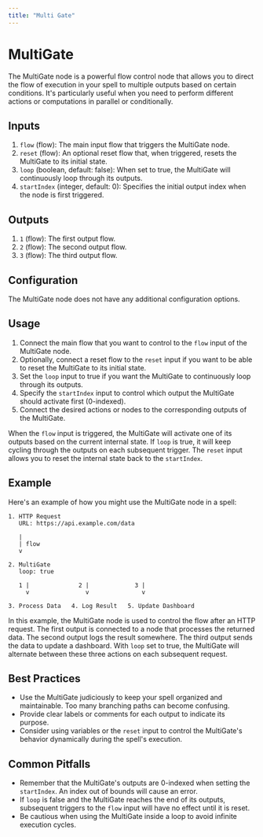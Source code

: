 ```yaml
---
title: "Multi Gate"
---
```


# MultiGate

The MultiGate node is a powerful flow control node that allows you to direct the flow of execution in your spell to multiple outputs based on certain conditions. It's particularly useful when you need to perform different actions or computations in parallel or conditionally.

## Inputs

1. `flow` (flow): The main input flow that triggers the MultiGate node.
2. `reset` (flow): An optional reset flow that, when triggered, resets the MultiGate to its initial state.
3. `loop` (boolean, default: false): When set to true, the MultiGate will continuously loop through its outputs.
4. `startIndex` (integer, default: 0): Specifies the initial output index when the node is first triggered.

## Outputs

1. `1` (flow): The first output flow.
2. `2` (flow): The second output flow.
3. `3` (flow): The third output flow.

## Configuration

The MultiGate node does not have any additional configuration options.

## Usage

1. Connect the main flow that you want to control to the `flow` input of the MultiGate node.
2. Optionally, connect a reset flow to the `reset` input if you want to be able to reset the MultiGate to its initial state.
3. Set the `loop` input to true if you want the MultiGate to continuously loop through its outputs.
4. Specify the `startIndex` input to control which output the MultiGate should activate first (0-indexed).
5. Connect the desired actions or nodes to the corresponding outputs of the MultiGate.

When the `flow` input is triggered, the MultiGate will activate one of its outputs based on the current internal state. If `loop` is true, it will keep cycling through the outputs on each subsequent trigger. The `reset` input allows you to reset the internal state back to the `startIndex`.

## Example

Here's an example of how you might use the MultiGate node in a spell:

```
1. HTTP Request
   URL: https://api.example.com/data
   
   |
   | flow
   v
   
2. MultiGate
   loop: true
   
   1 |              2 |             3 |
     v                v               v 
     
3. Process Data   4. Log Result   5. Update Dashboard
```

In this example, the MultiGate node is used to control the flow after an HTTP request. The first output is connected to a node that processes the returned data. The second output logs the result somewhere. The third output sends the data to update a dashboard. With `loop` set to true, the MultiGate will alternate between these three actions on each subsequent request.

## Best Practices

- Use the MultiGate judiciously to keep your spell organized and maintainable. Too many branching paths can become confusing.
- Provide clear labels or comments for each output to indicate its purpose.
- Consider using variables or the `reset` input to control the MultiGate's behavior dynamically during the spell's execution.

## Common Pitfalls

- Remember that the MultiGate's outputs are 0-indexed when setting the `startIndex`. An index out of bounds will cause an error.
- If `loop` is false and the MultiGate reaches the end of its outputs, subsequent triggers to the `flow` input will have no effect until it is reset.
- Be cautious when using the MultiGate inside a loop to avoid infinite execution cycles.